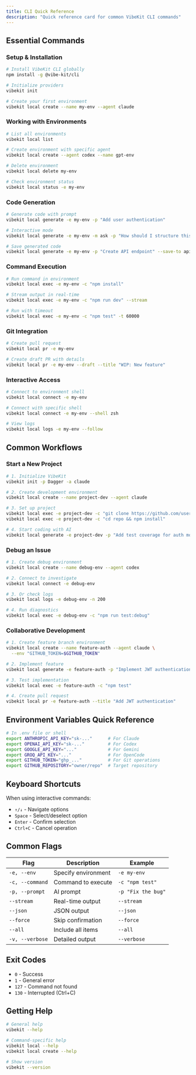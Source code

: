 ```yaml
---
title: CLI Quick Reference
description: "Quick reference card for common VibeKit CLI commands"
---
```


## Essential Commands

### Setup & Installation

```bash
# Install VibeKit CLI globally
npm install -g @vibe-kit/cli

# Initialize providers
vibekit init

# Create your first environment
vibekit local create --name my-env --agent claude
```

### Working with Environments

```bash
# List all environments
vibekit local list

# Create environment with specific agent
vibekit local create --agent codex --name gpt-env

# Delete environment
vibekit local delete my-env

# Check environment status
vibekit local status -e my-env
```

### Code Generation

```bash
# Generate code with prompt
vibekit local generate -e my-env -p "Add user authentication"

# Interactive mode
vibekit local generate -e my-env -m ask -p "How should I structure this?"

# Save generated code
vibekit local generate -e my-env -p "Create API endpoint" --save-to api.json
```

### Command Execution

```bash
# Run command in environment
vibekit local exec -e my-env -c "npm install"

# Stream output in real-time
vibekit local exec -e my-env -c "npm run dev" --stream

# Run with timeout
vibekit local exec -e my-env -c "npm test" -t 60000
```

### Git Integration

```bash
# Create pull request
vibekit local pr -e my-env

# Create draft PR with details
vibekit local pr -e my-env --draft --title "WIP: New feature"
```

### Interactive Access

```bash
# Connect to environment shell
vibekit local connect -e my-env

# Connect with specific shell
vibekit local connect -e my-env --shell zsh

# View logs
vibekit local logs -e my-env --follow
```

## Common Workflows

### Start a New Project

```bash
# 1. Initialize VibeKit
vibekit init -p Dagger -a claude

# 2. Create development environment
vibekit local create --name project-dev --agent claude

# 3. Set up project
vibekit local exec -e project-dev -c "git clone https://github.com/user/repo.git"
vibekit local exec -e project-dev -c "cd repo && npm install"

# 4. Start coding with AI
vibekit local generate -e project-dev -p "Add test coverage for auth module"
```

### Debug an Issue

```bash
# 1. Create debug environment
vibekit local create --name debug-env --agent codex

# 2. Connect to investigate
vibekit local connect -e debug-env

# 3. Or check logs
vibekit local logs -e debug-env -n 200

# 4. Run diagnostics
vibekit local exec -e debug-env -c "npm run test:debug"
```

### Collaborative Development

```bash
# 1. Create feature branch environment
vibekit local create --name feature-auth --agent claude \
  --env "GITHUB_TOKEN=$GITHUB_TOKEN"

# 2. Implement feature
vibekit local generate -e feature-auth -p "Implement JWT authentication"

# 3. Test implementation
vibekit local exec -e feature-auth -c "npm test"

# 4. Create pull request
vibekit local pr -e feature-auth --title "Add JWT authentication"
```

## Environment Variables Quick Reference

```bash
# In .env file or shell
export ANTHROPIC_API_KEY="sk-..."      # For Claude
export OPENAI_API_KEY="sk-..."         # For Codex
export GOOGLE_API_KEY="..."            # For Gemini
export GROQ_API_KEY="..."              # For OpenCode
export GITHUB_TOKEN="ghp_..."          # For Git operations
export GITHUB_REPOSITORY="owner/repo"  # Target repository
```

## Keyboard Shortcuts

When using interactive commands:
- `↑/↓` - Navigate options
- `Space` - Select/deselect option
- `Enter` - Confirm selection
- `Ctrl+C` - Cancel operation

## Common Flags

| Flag | Description | Example |
|------|-------------|---------|
| `-e, --env` | Specify environment | `-e my-env` |
| `-c, --command` | Command to execute | `-c "npm test"` |
| `-p, --prompt` | AI prompt | `-p "Fix the bug"` |
| `--stream` | Real-time output | `--stream` |
| `--json` | JSON output | `--json` |
| `--force` | Skip confirmation | `--force` |
| `--all` | Include all items | `--all` |
| `-v, --verbose` | Detailed output | `--verbose` |

## Exit Codes

- `0` - Success
- `1` - General error
- `127` - Command not found
- `130` - Interrupted (Ctrl+C)

## Getting Help

```bash
# General help
vibekit --help

# Command-specific help
vibekit local --help
vibekit local create --help

# Show version
vibekit --version
```